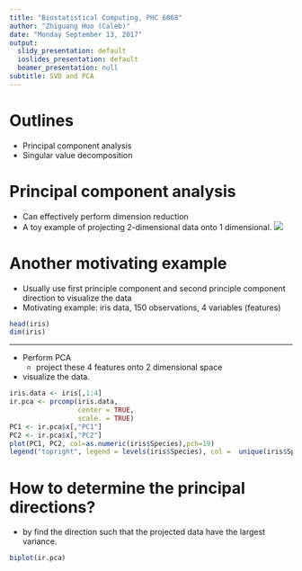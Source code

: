 ```yaml
---
title: "Biostatistical Computing, PHC 6068"
author: "Zhiguang Huo (Caleb)"
date: "Monday September 13, 2017"
output:
  slidy_presentation: default
  ioslides_presentation: default
  beamer_presentation: null
subtitle: SVD and PCA
---
```


Outlines
===
- Principal component analysis
- Singular value decomposition

Principal component analysis
===

- Can effectively perform dimension reduction
- A toy example of projecting 2-dimensional data onto 1 dimensional.
![](../figure/PCAexample.png)

Another motivating example
===

- Usually use first principle component and second principle component direction to visualize the data
- Motivating example: iris data, 150 observations, 4 variables (features)
```r
head(iris)
dim(iris)
```

---

- Perform PCA
    - project these 4 features onto 2 dimensional space 
- visualize the data.
```r
iris.data <- iris[,1:4]
ir.pca <- prcomp(iris.data,
                 center = TRUE,
                 scale. = TRUE) 
PC1 <- ir.pca$x[,"PC1"]
PC2 <- ir.pca$x[,"PC2"]
plot(PC1, PC2, col=as.numeric(iris$Species),pch=19)
legend("topright", legend = levels(iris$Species), col =  unique(iris$Species), pch = 19)
```

How to determine the principal directions?
===
- by find the direction such that the projected data have the largest variance.
```r
biplot(ir.pca)
```